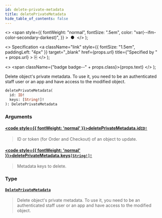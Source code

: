 ```yaml
---
id: delete-private-metadata
title: deletePrivateMetadata
hide_table_of_contents: false
---
```


  <>
    <span
      style={{
        fontWeight: "normal",
        fontSize: ".5em",
        color: "var(--ifm-color-secondary-darkest)",
      }}
    >
      &nbsp;●&nbsp;
    </span>
  </>
);

  <>
    Specification
    <a
      className="link"
      style={{ fontSize: "1.5em", paddingLeft: "4px" }}
      target="\_blank"
      href={props.url}
      title={"Specified by " + props.url}
    >
      ⎘
    </a>
  </>
);

  <>
    <span className={"badge badge--" + props.class}>{props.text}</span>
  </>
);

Delete object's private metadata. To use it, you need to be an authenticated staff user or an app and have access to the modified object.

```graphql
deletePrivateMetadata(
  id: ID!
  keys: [String!]!
): DeletePrivateMetadata
```

### Arguments

#### [<code style={{ fontWeight: 'normal' }}>deletePrivateMetadata.<b>id</b></code>](#)<Bullet />[`ID!`](../../../api-reference/miscellaneous/scalars/id) <Badge class="secondary" text="non-null"/> <Badge class="secondary" text="scalar"/>

> ID or token (for Order and Checkout) of an object to update.

#### [<code style={{ fontWeight: 'normal' }}>deletePrivateMetadata.<b>keys</b></code>](#)<Bullet />[`[String!]!`](../../../api-reference/miscellaneous/scalars/string) <Badge class="secondary" text="non-null"/> <Badge class="secondary" text="scalar"/>

> Metadata keys to delete.

### Type

#### [`DeletePrivateMetadata`](../../../api-reference/miscellaneous/objects/delete-private-metadata) <Badge class="secondary" text="object"/>

> Delete object's private metadata. To use it, you need to be an authenticated staff user or an app and have access to the modified object.
